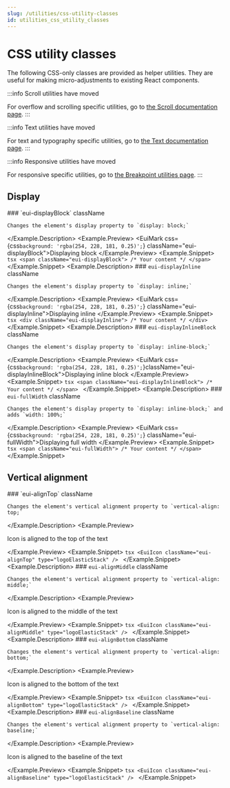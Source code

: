 ```yaml
---
slug: /utilities/css-utility-classes
id: utilities_css_utility_classes
---
```




# CSS utility classes

The following CSS-only classes are provided as helper utilities. They are useful for making micro-adjustments to existing React components.

:::info Scroll utilities have moved

For overflow and scrolling specific utilities, go to [the Scroll documentation page](./scroll/overview.mdx).
:::

:::info Text utilities have moved

For text and typography specific utilities, go to [the Text documentation page](../theming/typography/overview.mdx).
:::

:::info Responsive utilities have moved

For responsive specific utilities, go to [the Breakpoint utilities page](../theming/breakpoints.mdx).
:::

## Display

<Example>
  <Example.Description>
    ### `eui-displayBlock` <Badge color="hollow">className</Badge>

    Changes the element's display property to `display: block;`
  </Example.Description>
  <Example.Preview>
    <EuiMark css={css`background: 'rgba(254, 228, 181, 0.25)';`} className="eui-displayBlock">Displaying block</EuiMark>
  </Example.Preview>
  <Example.Snippet>
    ```tsx
    <span className="eui-displayBlock">
    /* Your content */
    </span>
    ```
  </Example.Snippet>
</Example>
<Example>
  <Example.Description>
    ### `eui-displayInline` <Badge color="hollow">className</Badge>

    Changes the element's display property to `display: inline;`
  </Example.Description>
  <Example.Preview>
    <EuiMark css={css`background: 'rgba(254, 228, 181, 0.25)';`} className="eui-displayInline">Displaying inline</EuiMark>
  </Example.Preview>
  <Example.Snippet>
    ```tsx
    <div className="eui-displayInline">
    /* Your content */
    </div>
    ```
  </Example.Snippet>
</Example>
<Example>
  <Example.Description>
    ### `eui-displayInlineBlock` <Badge color="hollow">className</Badge>

    Changes the element's display property to `display: inline-block;`
  </Example.Description>
  <Example.Preview>
    <EuiMark css={css`background: 'rgba(254, 228, 181, 0.25)';`}className="eui-displayInlineBlock">Displaying inline block</EuiMark>
  </Example.Preview>
  <Example.Snippet>
    ```tsx
    <span className="eui-displayInlineBlock">
    /* Your content */
    </span>
    ```
  </Example.Snippet>
</Example>
<Example>
  <Example.Description>
    ### `eui-fullWidth` <Badge color="hollow">className</Badge>

    Changes the element's display property to `display: inline-block;` and adds `width: 100%;`
  </Example.Description>
  <Example.Preview>
    <EuiMark css={css`background: 'rgba(254, 228, 181, 0.25)';`} className="eui-fullWidth">Displaying full width</EuiMark>
  </Example.Preview>
  <Example.Snippet>
    ```tsx
    <span className="eui-fullWidth">
    /* Your content */
    </span>
    ```
  </Example.Snippet>
</Example>

## Vertical alignment

<Example>
  <Example.Description>
    ### `eui-alignTop` <Badge color="hollow">className</Badge>

    Changes the element's vertical alignment property to `vertical-align: top;`
  </Example.Description>
  <Example.Preview>
    <p>
      <EuiIcon
        type="logoElasticStack"
        size="xxl"
        className="eui-alignTop"
      /> Icon is aligned to the top of the text
    </p>
  </Example.Preview>
  <Example.Snippet>
    ```tsx
    <EuiIcon className="eui-alignTop" type="logoElasticStack" />
    ```
  </Example.Snippet>
</Example>
<Example>
  <Example.Description>
    ### `eui-alignMiddle` <Badge color="hollow">className</Badge>

    Changes the element's vertical alignment property to `vertical-align: middle;`
  </Example.Description>
  <Example.Preview>
    <p>
      <EuiIcon
        type="logoElasticStack"
        size="xxl"
        className="eui-alignMiddle"
      /> Icon is aligned to the middle of the text
    </p>
  </Example.Preview>
  <Example.Snippet>
    ```tsx
    <EuiIcon className="eui-alignMiddle" type="logoElasticStack" />
    ```
  </Example.Snippet>
</Example>
<Example>
  <Example.Description>
    ### `eui-alignBottom` <Badge color="hollow">className</Badge>

    Changes the element's vertical alignment property to `vertical-align: bottom;`
  </Example.Description>
  <Example.Preview>
    <p>
      <EuiIcon
        type="logoElasticStack"
        size="xxl"
        className="eui-alignBottom"
      /> Icon is aligned to the bottom of the text
    </p>
  </Example.Preview>
  <Example.Snippet>
    ```tsx
    <EuiIcon className="eui-alignBottom" type="logoElasticStack" />
    ```
  </Example.Snippet>
</Example>
<Example>
  <Example.Description>
    ### `eui-alignBaseline` <Badge color="hollow">className</Badge>

    Changes the element's vertical alignment property to `vertical-align: baseline;`
  </Example.Description>
  <Example.Preview>
    <p>
      <EuiIcon
        type="logoElasticStack"
        size="xxl"
        className="eui-alignBaseline"
      /> Icon is aligned to the baseline of the text
    </p>
  </Example.Preview>
  <Example.Snippet>
    ```tsx
    <EuiIcon className="eui-alignBaseline" type="logoElasticStack" />
    ```
  </Example.Snippet>
</Example>
